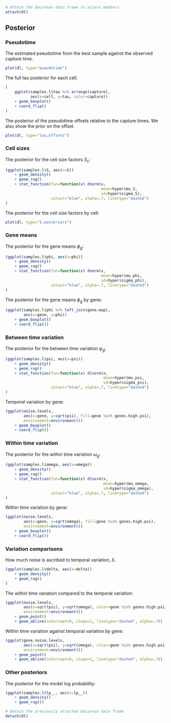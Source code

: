 ```r
# Attach the DeLorean data frame to access members
attach(dl)
```

## Posterior

### Pseudotime

The estimated pseudotime from the best sample against the observed
capture time.
```r
plot(dl, type="pseudotime")
```

The full tau posterior for each cell.
```r
(
    ggplot(samples.l$tau %>% arrange(capture),
           aes(x=cell, y=tau, color=capture))
    + geom_boxplot()
    + coord_flip()
)
```

The posterior of the pseudotime offsets relative to the capture times.
We also show the prior on the offset.
```r
plot(dl, type="tau.offsets")
```

### Cell sizes

The posterior for the cell size factors $S_c$:
```r
(ggplot(samples.l$S, aes(x=S))
    + geom_density()
    + geom_rug()
    + stat_function(fun=function(x) dnorm(x,
                                          mean=hyper$mu_S,
                                          sd=hyper$sigma_S),
                    colour="blue", alpha=.7, linetype="dashed")
)
```

The posterior for the cell size factors by cell:
```r
plot(dl, type="S.posteriors")
```


### Gene means

The posterior for the gene means $\phi_g$:
```r
(ggplot(samples.l$phi, aes(x=phi))
    + geom_density()
    + geom_rug()
    + stat_function(fun=function(x) dnorm(x,
                                          mean=hyper$mu_phi,
                                          sd=hyper$sigma_phi),
                    colour="blue", alpha=.7, linetype="dashed")
)
```

The posterior for the gene means $\phi_g$ by gene:
```r
(ggplot(samples.l$phi %>% left_join(gene.map),
        aes(x=gene, y=phi))
    + geom_boxplot()
    + coord_flip())
```

### Between time variation

The posterior for the between time variation $\psi_g$:
```r
(ggplot(samples.l$psi, aes(x=psi))
    + geom_density()
    + geom_rug()
    + stat_function(fun=function(x) dlnorm(x,
                                           mean=hyper$mu_psi,
                                           sd=hyper$sigma_psi),
                    colour="blue", alpha=.7, linetype="dashed")
)
```

Temporal variation by gene:
```r
(ggplot(noise.levels,
        aes(x=gene, y=sqrt(psi), fill=gene %in% genes.high.psi),
        environment=environment())
    + geom_boxplot()
    + coord_flip())
```


### Within time variation

The posterior for the within time variation $\omega_g$:
```r
(ggplot(samples.l$omega, aes(x=omega))
    + geom_density()
    + geom_rug()
    + stat_function(fun=function(x) dlnorm(x,
                                           mean=hyper$mu_omega,
                                           sd=hyper$sigma_omega),
                    colour="blue", alpha=.7, linetype="dashed")
)
```

Within time variation by gene:
```r
(ggplot(noise.levels,
        aes(x=gene, y=sqrt(omega), fill=gene %in% genes.high.psi),
        environment=environment())
    + geom_boxplot()
    + coord_flip())
```


### Variation comparisons

How much noise is ascribed to temporal variation, $\delta$.
```r
(ggplot(samples.l$delta, aes(x=delta))
    + geom_density()
    + geom_rug()
)
```

The within time variation compared to the temporal variation:
```r
(ggplot(noise.levels,
        aes(x=sqrt(psi), y=sqrt(omega), color=gene %in% genes.high.psi),
        environment=environment())
    + geom_point()
    + geom_abline(intercept=0, slope=1, linetype="dashed", alpha=.7))
```

Within time variation against temporal variation by gene:
```r
(ggplot(gene.noise.levels,
        aes(x=sqrt(psi), y=sqrt(omega), color=gene %in% genes.high.psi),
        environment=environment())
    + geom_point()
    + geom_abline(intercept=0, slope=1, linetype="dashed", alpha=.7))
```


### Other posteriors

The posterior for the model log probability:
```r
(ggplot(samples.l$lp__, aes(x=lp__))
    + geom_density()
    + geom_rug())
```


```r
# Detach the previously attached DeLorean data frame
detach(dl)
```
